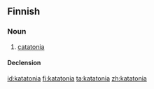 ==Finnish==

===Noun===
{{fi-noun}}

# {{label|fi|pathology}} [[catatonia]]

====Declension====
{{fi-decl-kulkija|katatoni|a}}

[[id:katatonia]]
[[fi:katatonia]]
[[ta:katatonia]]
[[zh:katatonia]]